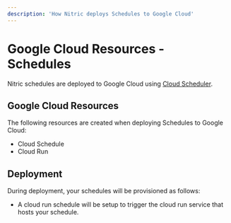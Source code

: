 ```yaml
---
description: 'How Nitric deploys Schedules to Google Cloud'
---
```


# Google Cloud Resources - Schedules

Nitric schedules are deployed to Google Cloud using [Cloud Scheduler](https://cloud.google.com/scheduler).

## Google Cloud Resources

The following resources are created when deploying Schedules to Google Cloud:

- Cloud Schedule
- Cloud Run

## Deployment

During deployment, your schedules will be provisioned as follows:

- A cloud run schedule will be setup to trigger the cloud run service that hosts your schedule.
